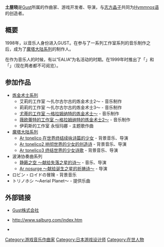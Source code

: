 {{noteTA
|G1=Anime
|G2=Games
}}
{{藝人
| name = 土屋晓
| type = 导演
| image = Replace_this_image_male.svg
| 圖片簡介 =
| 外文名 = 土屋 暁
| 羅馬拼音 = Tsuchiya Akira
| 暱稱 =
| 其他藝名 = EALIA
| birthdate = 年份不明
| location = [[日本|日本]]
| 國籍 = {{JPN}}
| 民族 = [[日本人|日本人]]
| 職業 = [[作曲家|作曲家]]<br />[[游戏开发者|游戏开发者]]、{{link-ja|游戏监督|ディレクター}}
| 代表作 = 《[[魔塔大陆|魔塔大陆]]》系列
| yearsactive = 2001年至今
}}

'''土屋晓'''是[[Gust|Gust]]所属的作曲家、游戏开发者、导演，与[[志方晶子|志方晶子]]共同为[[Hymmnos语|Hymmnos语]]的创造者。

== 概要 ==

1998年，以音乐人身份进入GUST。在参与了一系列工作室系列的音乐制作之后，成为了[[魔塔大陆系列|魔塔大陆系列]]的制作人。

在作为音乐人的时候，有以“EALIA”为名活动的时期。在1999年时推出了「{{lang|ja|EALIA'z creative labo -幻・音・彩・館-}}」和「{{lang|ja|Flash おとのは茶房}}」（现在两者都不可阅览）。

== 参加作品 ==

* [[炼金术士系列|炼金术士系列]]
** 艾莉的工作室 〜扎尔古尔古的炼金术士2〜 - 音乐制作
** 莉莉的工作室 〜扎尔古尔古的炼金术士3〜 - 音乐制作
** [[尤蒂的工作室～格拉姆纳特的炼金术士～|尤蒂的工作室 〜格拉姆纳特的炼金术士〜]] - 音乐制作
** [[炼金术士薇欧～葛拉姆奈特的炼金术士2～|薇欧蕾特的工作室 〜格拉姆纳特的炼金术士2〜]] - 音乐制作
** 伊莉斯的工作室 永恒玛娜 - 主题歌作曲
* [[魔塔大陆系列|魔塔大陆系列]]
** [[魔塔大陆_在世界终结续咏诗篇的少女|Ar tonelico 在世界终结续咏诗篇的少女]] - 背景音乐、导演
** [[魔塔大陆2_响彻世界的少女的创造诗|Ar tonelico2 响彻世界的少女的创造诗]] - 背景音乐、导演
** [[魔塔大陆3_终结世界的少女诗歌|Ar tonelico3 终结世界的少女诗歌]] - 背景音乐、导演
* 波涛协奏曲系列
** [[静籁之空_～献给失落之星的诗～|静籁之空 ～献给失落之星的诗～]] - 音乐、导演
** [[Ar_nosurge_～献给诞生之星的祈祷诗～|Ar nosurge ～献给诞生之星的祈祷诗～]] - 导演
* ロビン・ロイドの冒険 - 背景音乐
* トリノホシ 〜Aerial Planet〜 - 提供乐曲

== 外部链接 ==

* {{ja}}[http://www.gust.jp/ Gust株式会社]{{Wayback|url=http://www.gust.jp/ |date=20120107104824 }}
* {{ja}}http://www.salburg.com/index.htm {{Wayback|url=http://www.salburg.com/index.htm |date=20210103081613 }}
* {{ja}}[https://web.archive.org/web/20100529021601/http://atelierfun.jp/index.htm {{lang|ja|アトリエシリーズ総合情報ファンサイト『アトポータル』}}]

{{鍊金術士系列}}
{{魔塔大陆系列}}

[[Category:游戏音乐作曲家|Category:游戏音乐作曲家]]
[[Category:日本游戏设计师|Category:日本游戏设计师]]
[[Category:在世人物|Category:在世人物]]